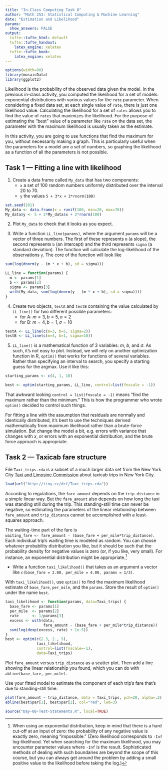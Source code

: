 ```yaml
---
title: "In-Class Computing Task 8"
author: "Math 253: Statistical Computing & Machine Learning"
date: "Estimation and Likelihood"
params:
  show_answers: FALSE
output: 
  tufte::tufte_html: default
  tufte::tufte_handout:
    latex_engine: xelatex
  tufte::tufte_book:
    latex_engine: xelatex
---
```


```r
options(width=80)
library(mosaicData)
library(ggplot2)
```

Likelihood is the probability of the observed data given the model. In the previous in-class activity, you computed the likelihood for a set of models: exponential distributions with various values for the `rate` parameter.  When considering a fixed data set, at each single value of `rate`, there is just one likelihood value.  Calculating the likelihood for a set of `rates` allows you to find the value of `rates` that maximizes the likelihood.  For the purpose of estimating the "best" value of a parameter like `rate` on the data set, the parameter with the maximum likelihood is usually taken as the estimate.

In this activity, you are going to use functions that find the maximum for you, without necessarily making a graph.  This is particularly useful when the parameters for a model are a set of numbers, so graphing the likelihood as a function of all the parameters is not possible.



## Task 1 --- Fitting a line with likelihood

1. Create a data frame called `My_data` that has two components:
    - `x` a set of 100 random numbers uniformly distributed over the interval 20 to 70.
    - `y` the values `5 + 3*x + 2*rnorm(100)`

```r
set.seed(101)
My_data <- data.frame(x = runif(100, min=20, max=70))
My_data$y <- 5 + 3*My_data$x + 2*rnorm(100)
```

   
2. Plot `My_data` to check that it looks as you expect.

3. Write a function `LL_line(params)`, where the argument `params` will be a vector of three numbers.  The first of these represents `m` (a slope), the second represents `b` (an intercept) and the third represents `sigma` (a standard deviation).  The function will calculate the log-likelihood of the observations `y`.  The core of the function will look like
```r
sum(log(dnorm(y - (m * x + b), sd = sigma)))
```

```r
LL_line = function(params) {
  m <- params[1]
  b <- params[2]
  sigma <- params[3]
  with(My_data, sum(log(dnorm(y - (m * x + b), sd = sigma))))
}
```


4. Create two objects, `testA` and `testB` containing the value calculated by `LL_line()` for two different possible parameters:
    - for A: $m=3, b=5, \sigma=2$
    - for B: $m=4, b=1, \sigma=10$
    
```r
testA <- LL_line(c(m=3, b=5, sigma=2))
testB <- LL_line(c(m=4, b=1, sigma=10))
```
    
\enlargethispage{1in}

5. `LL_line()` is a mathematical function of 3 variables: $m$, $b$, and $\sigma$.  As such, it's not easy to plot.  Instead, we will rely on another optimization function in R, `optim()` that works for functions of several variables. Rather than specifying an interval to search, you specify a starting guess for the argmax.  Use it like this:

```r
starting_params <- c(4, 1, 10)
```

```r
best <- optim(starting_params, LL_line, control=list(fnscale = -1))
```

That awkward looking `control = list(fnscale = -1)` means "find the maximum rather than the minimum."  This is how the programmer who wrote `optim()` decided to control such things.

For fitting a line with the assumption that residuals are normally and identically distributed, it's best to use the techniques derived mathematically from maximum likelihood rather than a brute-force simulation.  But change the model a bit, e.g. errors with variance that changes with $x$, or errors with an exponential distribution, and the brute force approach is appropriate.

## Task 2 --- Taxicab fare structure

File `Taxi_trips.rda` is a subset of a much larger data set from the New York City [Taxi and Limosine Commission](http://www.nyc.gov/html/tlc/html/passenger/taxicab_rate.shtml) about taxicab trips in New York City.  

```r
load(url("http://tiny.cc/dcf/Taxi_trips.rda"))
```


According to regulations, the `fare_amount` depends on the `trip_distance` in a simple linear way. But the `fare_amount` also depends on how long the taxi was standing still during the trip.  This standing-still time can never be negative, so estimating the parameters of the linear relationship between `fare_amount` and `trip_distance` cannot be accomplished with a least-squares approach.

\enlargethispage{1in}

The waiting-time part of the fare is  
`waiting_fare <- fare_amount - (base_fare + per_mile*trip_distance)`.     
Each individual trip's waiting time is modeled as random. You can choose whatever probability distribution you like, but it should be such that the probability density for negative values is zero (or, if you like, very small).  For instance, an exponential distribution might be appropriate.^[When using an exponential distribution, keep in mind that there is a hard cut-off at an input of zero: the probability of any negative value is exactly zero, meaning "impossible." (Zero likelihood corresponds to `-Inf` log-likelihood. Yet when searching for the maximum likelihood, you may encounter parameter values where `-Inf` is the result.  Sophisticated methods of dealing with such boundaries are beyond the scope of this course, but you can always get around the problem by adding a small positive value to the likelihood before taking the log.)]  

* Write a function `taxi_likelihood()` that takes as an argument a vector like `c(base_fare = 2.00, per_mile = 4.00, params = 1/3)`.  

With `taxi_likelihood()`, use `optim()` to find the maximum likelihood estimate of `base_fare`, `per_mile`, and the `params`.  Store the result of `optim()` under the name `best`.

```r
taxi_likelihood <- function(params, data=Taxi_trips) {
  base_fare <- params[1]
  per_mile  <- params[2]
  rate      <- 1/params[3]
  excess <- with(data, 
                 fare_amount - (base_fare + per_mile*trip_distance))
  sum(log(dexp(excess, rate) + 1e-5))
}
best <- optim(c(2.3, 2., 5), 
              taxi_likelihood, 
              control=list(fnscale=-1), 
              data=Taxi_trips)
```


Plot `fare_amount` versus `trip_distance` as a scatter plot.  Then add a line showing the linear relationship you found, which you can do with `abline(base_fare, per_mile)`.


Use your fitted model to estimate the component of each trip's fare that's due to standing-still time.

```r
plot(fare_amount ~ trip_distance, data = Taxi_trips, pch=20, alpha=.2)
abline(best$par[1], best$par[2], col="red", lwd=3)
```

```r
source("Day-08-Test-Statements.R", local=TRUE)
```